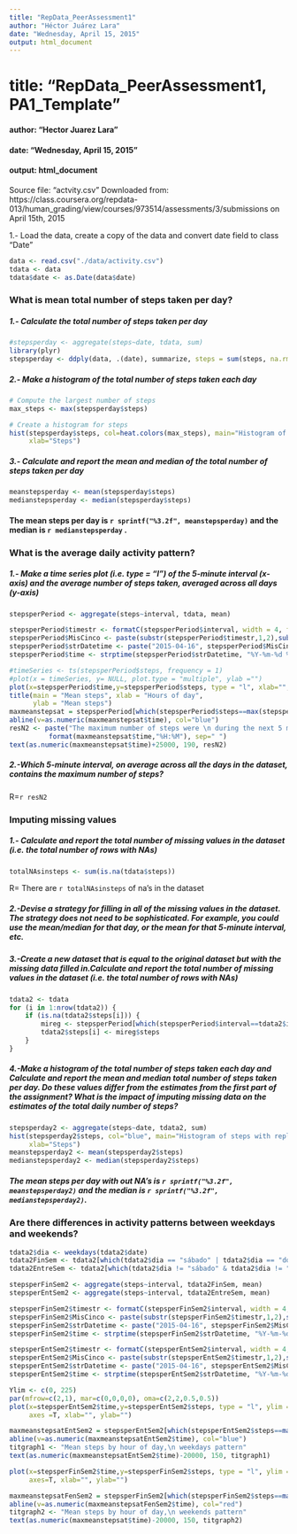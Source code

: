 ```yaml
---
title: "RepData_PeerAssessment1"
author: "Héctor Juárez Lara"
date: "Wednesday, April 15, 2015"
output: html_document
---
```

# title: "RepData_PeerAssessment1, PA1_Template"
####    author: "Hector Juarez Lara"
####    date: "Wednesday, April 15, 2015"
####    output: html_document


Source file: "actvity.csv"
Downloaded from:
https://class.coursera.org/repdata-013/human_grading/view/courses/973514/assessments/3/submissions
on April 15th, 2015

1.- Load the data, create a copy of the data and convert date field to class "Date"

```r
data <- read.csv("./data/activity.csv")
tdata <- data
tdata$date <- as.Date(data$date)
```

### What is mean total number of steps taken per day?

#####   1.- Calculate the total number of steps taken per day
```r
#stepsperday <- aggregate(steps~date, tdata, sum)
library(plyr)
stepsperday <- ddply(data, .(date), summarize, steps = sum(steps, na.rm=T))
```

#####   2.- Make a histogram of the total number of steps taken each day

```r
# Compute the largest number of steps
max_steps <- max(stepsperday$steps)

# Create a histogram for steps
hist(stepsperday$steps, col=heat.colors(max_steps), main="Histogram of steps", 
     xlab="Steps")
```

#####   3.- Calculate and report the mean and median of the total number of steps taken per day
```r
meanstepsperday <- mean(stepsperday$steps)
medianstepsperday <- median(stepsperday$steps)

```
#### The mean steps per day is `r sprintf("%3.2f", meanstepsperday)` and the median is `r medianstepsperday` .



### What is the average daily activity pattern?

#####   1.- Make a time series plot (i.e. type = "l") of the 5-minute interval (x-axis) and the average number of steps taken, averaged across all days (y-axis)

```r

stepsperPeriod <- aggregate(steps~interval, tdata, mean)

stepsperPeriod$timestr <- formatC(stepsperPeriod$interval, width = 4, flag = "0")
stepsperPeriod$MisCinco <- paste(substr(stepsperPeriod$timestr,1,2),substr(stepsperPeriod$timestr,3,4),sep=":")
stepsperPeriod$strDatetime <- paste("2015-04-16", stepsperPeriod$MisCinco, sep=" ")
stepsperPeriod$time <- strptime(stepsperPeriod$strDatetime, "%Y-%m-%d %H:%M")

#timeSeries <- ts(stepsperPeriod$steps, frequency = 1)
#plot(x = timeSeries, y= NULL, plot.type = "multiple", ylab ="")
plot(x=stepsperPeriod$time,y=stepsperPeriod$steps, type = "l", xlab="", ylab="")
title(main = "Mean steps", xlab = "Hours of day",
      ylab = "Mean steps")
maxmeanstepsat = stepsperPeriod[which(stepsperPeriod$steps==max(stepsperPeriod$steps)),]
abline(v=as.numeric(maxmeanstepsat$time), col="blue")
resN2 <- paste("The maximum number of steps were \n during the next 5 minutes after", 
          format(maxmeanstepsat$time,"%H:%M"), sep=" ")
text(as.numeric(maxmeanstepsat$time)+25000, 190, resN2)

```

#####   2.-Which 5-minute interval, on average across all the days in the dataset, contains the maximum number of steps? 

R=`r resN2`



### Imputing missing values

#####   1.- Calculate and report the total number of missing values in the dataset (i.e. the total number of rows with NAs)

```r
totalNAsinsteps <- sum(is.na(tdata$steps))
```
R= There are `r totalNAsinsteps` of na's in the dataset

#####   2.-Devise a strategy for filling in all of the missing values in the dataset. The strategy does not need to be sophisticated. For example, you could use the mean/median for that day, or the mean for that 5-minute interval, etc.

#####   3.-Create a new dataset that is equal to the original dataset but with the missing data filled in.Calculate and report the total number of missing values in the dataset (i.e. the total number of rows with NAs)


```r
tdata2 <- tdata
for (i in 1:nrow(tdata2)) {
    if (is.na(tdata2$steps[i])) {
        mireg <- stepsperPeriod[which(stepsperPeriod$interval==tdata2$interval[i]),]
        tdata2$steps[i] <- mireg$steps
    }
}
```

#####   4.-Make a histogram of the total number of steps taken each day and Calculate and report the mean and median total number of steps taken per day. Do these values differ from the estimates from the first part of the assignment? What is the impact of imputing missing data on the estimates of the total daily number of steps?

```r
stepsperday2 <- aggregate(steps~date, tdata2, sum)
hist(stepsperday2$steps, col="blue", main="Histogram of steps with replaced NA's", 
     xlab="Steps")
meanstepsperday2 <- mean(stepsperday2$steps)
medianstepsperday2 <- median(stepsperday2$steps)
```

##### The mean steps per day with out NA's is `r sprintf("%3.2f", meanstepsperday2)` and the median is `r sprintf("%3.2f", medianstepsperday2)`.


### Are there differences in activity patterns between weekdays and weekends?

```r
tdata2$dia <- weekdays(tdata2$date)
tdata2FinSem <- tdata2[which(tdata2$dia == "sábado" | tdata2$dia == "domingo"),]
tdata2EntreSem <- tdata2[which(tdata2$dia != "sábado" & tdata2$dia != "domingo"),]

stepsperFinSem2 <- aggregate(steps~interval, tdata2FinSem, mean)
stepsperEntSem2 <- aggregate(steps~interval, tdata2EntreSem, mean)

stepsperFinSem2$timestr <- formatC(stepsperFinSem2$interval, width = 4, flag = "0")
stepsperFinSem2$MisCinco <- paste(substr(stepsperFinSem2$timestr,1,2),substr(stepsperFinSem2$timestr,3,4),sep=":")
stepsperFinSem2$strDatetime <- paste("2015-04-16", stepsperFinSem2$MisCinco, sep=" ")
stepsperFinSem2$time <- strptime(stepsperFinSem2$strDatetime, "%Y-%m-%d %H:%M")

stepsperEntSem2$timestr <- formatC(stepsperEntSem2$interval, width = 4, flag = "0")
stepsperEntSem2$MisCinco <- paste(substr(stepsperEntSem2$timestr,1,2),substr(stepsperEntSem2$timestr,3,4),sep=":")
stepsperEntSem2$strDatetime <- paste("2015-04-16", stepsperEntSem2$MisCinco, sep=" ")
stepsperEntSem2$time <- strptime(stepsperEntSem2$strDatetime, "%Y-%m-%d %H:%M")

Ylim <- c(0, 225)
par(mfrow=c(2,1), mar=c(0,0,0,0), oma=c(2,2,0.5,0.5))
plot(x=stepsperEntSem2$time,y=stepsperEntSem2$steps, type = "l", ylim = Ylim,
     axes =T, xlab="", ylab="")

maxmeanstepsatEntSem2 = stepsperEntSem2[which(stepsperEntSem2$steps==max(stepsperEntSem2$steps)),]
abline(v=as.numeric(maxmeanstepsatEntSem2$time), col="blue")
titgraph1 <- "Mean steps by hour of day,\n weekdays pattern" 
text(as.numeric(maxmeanstepsatEntSem2$time)-20000, 150, titgraph1)

plot(x=stepsperFinSem2$time,y=stepsperFinSem2$steps, type = "l", ylim = Ylim, 
     axes=T, xlab="", ylab="")

maxmeanstepsatFenSem2 = stepsperFinSem2[which(stepsperFinSem2$steps==max(stepsperFinSem2$steps)),]
abline(v=as.numeric(maxmeanstepsatFenSem2$time), col="red")
titgraph2 <- "Mean steps by hour of day,\n weekends pattern" 
text(as.numeric(maxmeanstepsat$time)-20000, 150, titgraph2)
```